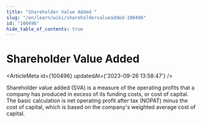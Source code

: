 ```yaml
---
title: "Shareholder Value Added "
slug: "/en/learn/wiki/shareholdervalueadded-100496"
id: "100496"
hide_table_of_contents: true
---
```



# Shareholder Value Added 

<ArticleMeta id={100496} updatedAt={'2023-09-26 13:58:47'} />
<div className='border-solid border-b border-t-0 my-4 border-[var(--ifm-color-gray-300)]' />

Shareholder value added (SVA) is a measure of the operating profits that a company has produced in excess of its funding costs, or cost of capital. The basic calculation is net operating profit after tax (NOPAT) minus the cost of capital, which is based on the company's weighted average cost of capital.
